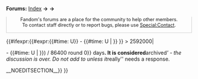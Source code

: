 <includeonly>[[Category:{{{1}}}|{{PAGENAME}}]]</includeonly>
<div class="forumheader" style="margin-bottom: .25em;">'''Forums:''' [[Forum:Index|Index]] '''→''' [[Forum:{{{1}}}|{{{1}}}]] '''→''' {{PAGENAME}}
</div>
<div style="text-align:center; margin-bottom: .5em; font-size:90%; border:1px solid #ccc; border-top: 0px; padding:0 4px;" >Fandom's forums are a place for the community to help other members.<br/> To contact staff directly or to report bugs, please use [[Special:Contact]].</div>
<includeonly>{{#ifexpr:{{#expr:{{#time: U}} - {{#time: U | {{REVISIONTIMESTAMP}}}} }} > 2592000|<div id="old-forum-warning">{{Notice/small
|image=[[File:50px-Replacement_filing_cabinet.svg.png|50px|Archive]]
|border= red
|info= '''Note''': This topic has been unedited for '''{{#expr:({{#time: U}} - {{#time: U | {{REVISIONTIMESTAMP}}}}) / 86400 round 0}} days'''. It is considered '''archived''' - the discussion is over. Do not add to unless it ''really'' needs a response.</div>__NOEDITSECTION__}}
}}</includeonly><noinclude>[[Category:Templates|{{PAGENAME}}]]</noinclude>